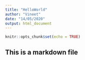 ```yaml
---
title: "HelloWorld"
author: "Vineet"
date: "14/05/2020"
output: html_document
---
```


```r
knitr::opts_chunk$set(echo = TRUE)
```

## This is a markdown file